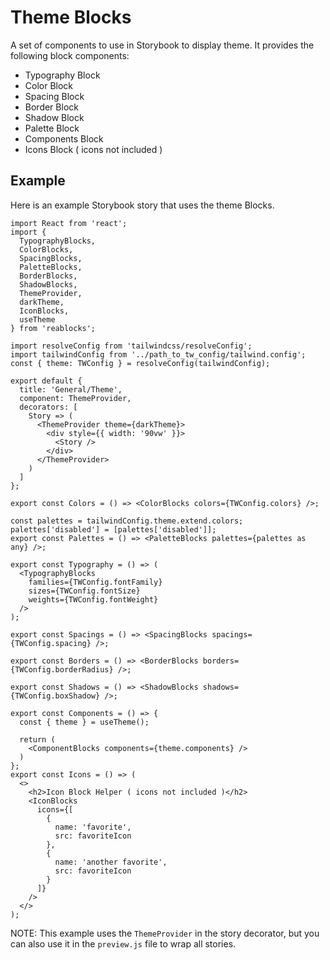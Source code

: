 
<Meta title="Docs/Theme/Blocks" />

# Theme Blocks
A set of components to use in Storybook to display theme. It provides
the following block components:

- Typography Block
- Color Block
- Spacing Block
- Border Block
- Shadow Block
- Palette Block
- Components Block
- Icons Block ( icons not included )

## Example
Here is an example Storybook story that uses the theme Blocks.

```tsx
import React from 'react';
import {
  TypographyBlocks,
  ColorBlocks,
  SpacingBlocks,
  PaletteBlocks,
  BorderBlocks,
  ShadowBlocks,
  ThemeProvider,
  darkTheme,
  IconBlocks,
  useTheme
} from 'reablocks';

import resolveConfig from 'tailwindcss/resolveConfig';
import tailwindConfig from '../path_to_tw_config/tailwind.config';
const { theme: TWConfig } = resolveConfig(tailwindConfig);

export default {
  title: 'General/Theme',
  component: ThemeProvider,
  decorators: [
    Story => (
      <ThemeProvider theme={darkTheme}>
        <div style={{ width: '90vw' }}>
          <Story />
        </div>
      </ThemeProvider>
    )
  ]
};

export const Colors = () => <ColorBlocks colors={TWConfig.colors} />;

const palettes = tailwindConfig.theme.extend.colors;
palettes['disabled'] = [palettes['disabled']];
export const Palettes = () => <PaletteBlocks palettes={palettes as any} />;

export const Typography = () => (
  <TypographyBlocks
    families={TWConfig.fontFamily}
    sizes={TWConfig.fontSize}
    weights={TWConfig.fontWeight}
  />
);

export const Spacings = () => <SpacingBlocks spacings={TWConfig.spacing} />;

export const Borders = () => <BorderBlocks borders={TWConfig.borderRadius} />;

export const Shadows = () => <ShadowBlocks shadows={TWConfig.boxShadow} />;

export const Components = () => {
  const { theme } = useTheme();

  return (
    <ComponentBlocks components={theme.components} />
  )
};
export const Icons = () => (
  <>
    <h2>Icon Block Helper ( icons not included )</h2>
    <IconBlocks
      icons={[
        {
          name: 'favorite',
          src: favoriteIcon
        },
        {
          name: 'another favorite',
          src: favoriteIcon
        }
      ]}
    />
  </>
);

````

NOTE: This example uses the `ThemeProvider` in the story decorator,
but you can also use it in the `preview.js` file to wrap all stories.

